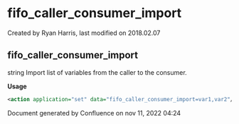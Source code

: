 
# fifo_caller_consumer_import 

 Created by  Ryan Harris, last modified on 2018.02.07

## fifo_caller_consumer_import

string Import list of variables from the caller to the consumer.

**Usage**

```xml
<action application="set" data="fifo_caller_consumer_import=var1,var2"/>
```

Document generated by Confluence on nov 11, 2022 04:24
